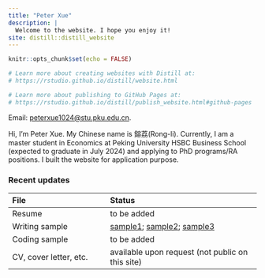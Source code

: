 ```yaml
---
title: "Peter Xue"
description: |
  Welcome to the website. I hope you enjoy it!
site: distill::distill_website
---
```


```r
knitr::opts_chunk$set(echo = FALSE)

# Learn more about creating websites with Distill at:
# https://rstudio.github.io/distill/website.html

# Learn more about publishing to GitHub Pages at:
# https://rstudio.github.io/distill/publish_website.html#github-pages

```

Email: [peterxue1024\@stu.pku.edu.cn](mailto:peterxue1024@stu.pku.edu.cn){.email}.

Hi, I'm Peter Xue. My Chinese name is 鎔荔(Rong-li). Currently, I am a master student in Economics at Peking University HSBC Business School (expected to graduate in July 2024) and applying to PhD programs/RA positions. I built the website for application purpose.

### Recent updates

| File              | Status                                                                                                                    |
|:---------------------------|:------------------------------------------|
| Resume                 | to be added |
| Writing sample         | <a href="https://drive.google.com/file/d/19asOzVFF6qKCUHThvbtT5yT3xn3VPeSi/view?usp=sharing" target="_blank">sample1</a>; <a href="https://drive.google.com/file/d/19asOzVFF6qKCUHThvbtT5yT3xn3VPeSi/view?usp=sharing" target="_blank">sample2</a>; <a href="https://drive.google.com/file/d/19asOzVFF6qKCUHThvbtT5yT3xn3VPeSi/view?usp=sharing" target="_blank">sample3</a>   |
| Coding sample         | to be added |
| CV, cover letter, etc. | available upon request (not public on this site)                                                                             |

<!-- ### Personal -->
<!-- I have lived in Shanghai for more than 20 years (born and raised). In my spare time I like walking and exploring maps of big cities. -->



